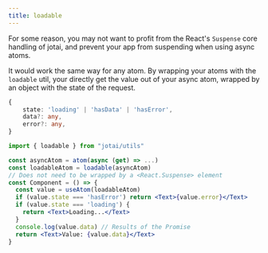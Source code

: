 ```yaml
---
title: loadable
---
```


For some reason, you may not want to profit from the React's `Suspense` core handling of jotai, and prevent your app from suspending when using async atoms.

It would work the same way for any atom. By wrapping your atoms with the `loadable` util, your directly get the value out of your async atom, wrapped by an object with the state of the request.

```ts
{
	state: 'loading' | 'hasData' | 'hasError',
	data?: any,
	error?: any,
}
```

```jsx
import { loadable } from "jotai/utils"

const asyncAtom = atom(async (get) => ...)
const loadableAtom = loadable(asyncAtom)
// Does not need to be wrapped by a <React.Suspense> element
const Component = () => {
  const value = useAtom(loadableAtom)
  if (value.state === 'hasError') return <Text>{value.error}</Text>
  if (value.state === 'loading') {
    return <Text>Loading...</Text>
  }
  console.log(value.data) // Results of the Promise
  return <Text>Value: {value.data}</Text>
}
```

